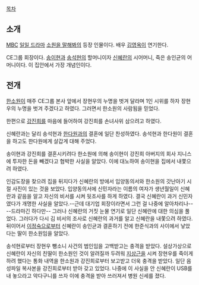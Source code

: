[[목차]]
== 소개 ==
[[문화방송|MBC]] [[일일 드라마]] [[소원을 말해봐(드라마)|소원을 말해봐]]의 등장 인물이다. 배우 [[김영옥]]이 연기한다.

CE그룹 회장이다. [[송이현]]과 [[송석현]]의 할머니이자 [[신혜란]]의 시어머니, 죽은 송인균의 어머니이다. 이 집안에서 가장 개념인이다.

== 전개 ==
[[한소원]]이 매주 CE그룹 본사 앞에서 장현우의 누명을 벗겨 달라며 1인 시위를 하자 장현우의 누명을 벗겨 주겠다고 하였다. 그러면서 한소원의 사람됨을 믿었다.

한편으로 [[강진희]]를 마음에 들어하여 강진희를 손녀사위 삼으려고 하였다.

신혜란과는 달리 송석현과 [[한다원]]과의 결혼에 일단 찬성하였다. 송석현과 한다원이 결혼을 하고도 한다원에게 살갑게 대해 주었다.

송이현과 강진희를 결혼시키려다 한소원에 의해 송이현이 강진희 아버지의 회사 지니스에 투자한 돈을 빼겠다고 협박한 사실을 알았다. 이에 대노하여 송이현을 집에서 내쫓으려 하였다.

인감도장을 찾으려 집을 뒤지다가 신혜란의 방에서 입양동의서와 한소원의 갓난아기 시절 사진이 있는 것을 보았다. 입양동의서에 신민자라는 이름의 여자가 생년월일이 신혜란과 같음을 알고 자신의 비서를 시켜 뒷조사를 하게 하였다. 결국 신혜란이 과거 신민자였다가 개명한 사실을 알았다.--근데 대기업 회장이라면서 그런 걸 나중에 알아차리나-- --드라마긴 하다만-- 그러나 신혜란의 거짓 눈물 연기로 일단 신혜란에 대한 의심을 풀었다. 그러다가 다시 김 비서의 조사로 신혜란의 과거를 알고 신혜란을 내쫓으려 하였다. 뒤이어서 [[이정숙]]으로부터 신혜란이 송인균과 결혼하기 전에 한준식과의 사이에서 낳았다는 딸이 한소원임을 알았다.

송석현로부터 장현우 뺑소니 사건의 범인임을 고백받고는 충격을 받았다. 설상가상으로 신혜란이 자신의 친딸이 한소원인 것이 알려질까 두려워 [[지상근]]을 시켜 장현우를 죽이게 하려 했다는 통화 내역을 한소원과 강진희로부터 보고받고 더욱 충격을 받았다. 일단 음성파일 복사본을 강진희로부터 받아 갖고 있었다. 나중에 이 사실을 안 신혜란이 USB를 내 놓으라고 악다구니를 쓰자 이에 충격을 받아 쓰러져서 병원 신세를 졌다.
